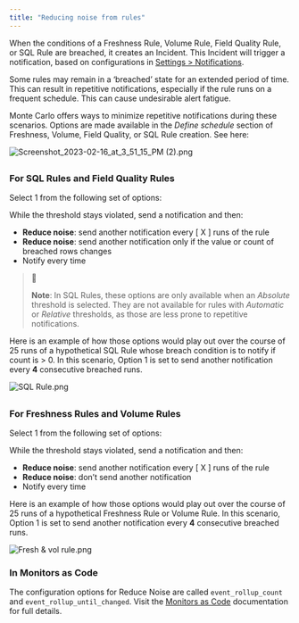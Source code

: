 ```yaml
---
title: "Reducing noise from rules"
---
```


When the conditions of a Freshness Rule, Volume Rule, Field Quality Rule, or SQL Rule are breached, it creates an Incident. This Incident will trigger a notification, based on configurations in [Settings > Notifications](https://getmontecarlo.com/settings/notifications).

Some rules may remain in a ‘breached’ state for an extended period of time. This can result in repetitive notifications, especially if the rule runs on a frequent schedule. This can cause undesirable alert fatigue.

Monte Carlo offers ways to minimize repetitive notifications during these scenarios. Options are made available in the _Define schedule_ section of Freshness, Volume, Field Quality, or SQL Rule creation. See here:

![](/images/4c3730e-Screenshot_2023-02-16_at_3_51_15_PM_2.png "Screenshot_2023-02-16_at_3_51_15_PM (2).png")

## [](#section-)

### For SQL Rules and Field Quality Rules

Select 1 from the following set of options:

While the threshold stays violated, send a notification and then:

* **Reduce noise**: send another notification every \[ X \] runs of the rule
* **Reduce noise**: send another notification only if the value or count of breached rows changes
* Notify every time

> 📘
> 
> **Note**: In SQL Rules, these options are only available when an _Absolute_ threshold is selected. They are not available for rules with _Automatic_ or _Relative_ thresholds, as those are less prone to repetitive notifications.

Here is an example of how those options would play out over the course of 25 runs of a hypothetical SQL Rule whose breach condition is to notify if count is > 0\. In this scenario, Option 1 is set to send another notification every **4** consecutive breached runs.

![](/images/0e5924f-SQL_Rule.png "SQL Rule.png")

## [](#-1)

### For Freshness Rules and Volume Rules

Select 1 from the following set of options:

While the threshold stays violated, send a notification and then:

* **Reduce noise**: send another notification every \[ X \] runs of the rule
* **Reduce noise**: don’t send another notification
* Notify every time

Here is an example of how those options would play out over the course of 25 runs of a hypothetical Freshness Rule or Volume Rule. In this scenario, Option 1 is set to send another notification every **4** consecutive breached runs.

![](/images/6cee577-Fresh__vol_rule.png "Fresh & vol rule.png")

### In Monitors as Code

The configuration options for Reduce Noise are called `event_rollup_count` and `event_rollup_until_changed`. Visit the [Monitors as Code](/docs/monitors-as-code) documentation for full details.